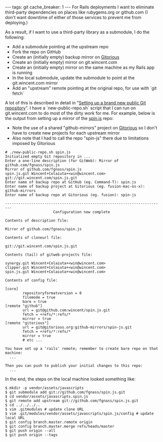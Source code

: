 ---
tags: git
cache_breaker: 1
---
For Rails deployments I want to eliminate third-party dependencies on places like rubygems.org or github.com (I don't want downtime of either of those services to prevent me from deploying.)

As a result, if I want to use a third-party library as a submodule, I do the following:

* Add a submodule pointing at the upstream repo
* Fork the repo on GitHub
* Create an (initially empty) backup mirror on [[Gitorious]]
* Create an (initially empty) mirror on git.wincent.com
* Create an (initially empty) mirror on the same machine as my Rails app is running
* In the local submodule, update the submodule to point at the git.wincent.com mirror
* Add an "upstream" remote pointing at the original repo, for use with `git fetch`

A lot of this is described in detail in "[[Setting up a brand new public Git repository]]". I have a `new-public-repo.sh` script that I can run on git.wincent.com to do most of the dirty work for me. For example, below is the output from setting up a mirror of the [[spin.js]] repo:

* Note the use of a shared "github-mirrors" project on [[Gitorious]] so I don't have to create new projects for each upstream mirror
* Also note that I had to call the repo "spin-js" there due to limitations imposed by Gitorious

<pre lang="shell"># ./new-public-repo.sh spin.js
Initialized empty Git repository in ...
Enter a one-line description (for GitWeb): Mirror of github.com/fgnass/spin.js
Mirror of github.com/fgnass/spin.js
spin.js.git Wincent+Colaiuta+<win@wincent.com>
git://git.wincent.com/spin.js.git
Enter name of backup repo at GitHub (eg. Command-T): spin.js
Enter name of backup project at Gitorious (eg. fusion-mac-os-x): github-mirrors
Enter name of backup repo at Gitorious (eg. fusion): spin-js

-------------------------------------------------------------------------
                      Configuration now complete

Contents of description file:

Mirror of github.com/fgnass/spin.js

Contents of cloneurl file:

git://git.wincent.com/spin.js.git

Contents (tail) of gitweb-projects file:

synergy.git Wincent+Colaiuta+<win@wincent.com>
clipper.git Wincent+Colaiuta+<win@wincent.com>
spin.js.git Wincent+Colaiuta+<win@wincent.com>

Contents of config file:

[core]
        repositoryformatversion = 0
        filemode = true
        bare = true
[remote "github"]
        url = git@github.com:wincent/spin.js.git
        fetch = +refs/*:refs/*
        mirror = true
[remote "gitorious"]
        url = git@gitorious.org:github-mirrors/spin-js.git
        fetch = +refs/*:refs/*
        mirror = true
        # etc ...

You have set up a 'rails' remote; remember to create bare repo on that machine:
  ...

Then you can push to publish your initial changes to this repo:
  ...</pre>

In the end, the steps on the local machine looked something like:

<pre lang="shell">$ mkdir -p vendor/assets/javascripts
$ git submodule add git://github.com/fgnass/spin.js.git
$ cd vendor/assets/javascripts.spin.js
$ git remote add upstream git://github.com/fgnass/spin.js.git
$ cd ../../../..
$ vim .gitmodules # update clone URL
$ vim .git/modules/vendor/assets/javascripts/spin.js/config # update local URL
$ git config branch.master.remote origin
$ git config branch.master.merge refs/heads/master
$ git push origin --all
$ git push origin --tags</pre>
